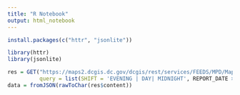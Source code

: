```yaml
---
title: "R Notebook"
output: html_notebook
---
```

```r
install.packages(c("httr", "jsonlite"))
```

```r
library(httr)
library(jsonlite)
```

```r
res = GET("https://maps2.dcgis.dc.gov/dcgis/rest/services/FEEDS/MPD/MapServer/2/query?where=1%3D1&outFields=*&outSR=4326&f=json", 
          query = list(SHIFT = 'EVENING | DAY| MIDNIGHT', REPORT_DATE > ))
data = fromJSON(rawToChar(res$content))
```

